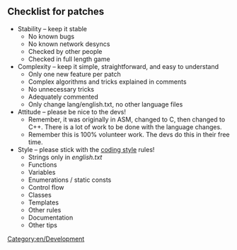 {{en/DevDoc}}
{{outdated|Please see [https://github.com/OpenTTD/OpenTTD/blob/master/CONTRIBUTING.md Contributing to OpenTTD on GitHub] for guidelines.}}


== Checklist for patches ==

*Stability – keep it stable
**No known bugs
**No known network desyncs
**Checked by other people
**Checked in full length game
*Complexity – keep it simple, straightforward, and easy to understand
**Only one new feature per patch
**Complex algorithms and tricks explained in comments
**No unnecessary tricks
**Adequately commented
**Only change lang/english.txt, no other language files
*Attitude – please be nice to the devs!
**Remember, it was originally in ASM, changed to C, then changed to C++. There is a lot of work to be done with the language changes.
**Remember this is 100% volunteer work. The devs do this in their free time.
*Style – please stick with the [[Main/en/Coding style|coding style]] rules!
**Strings only in ''english.txt''
**Functions
**Variables
**Enumerations / static consts
**Control flow
**Classes
**Templates
**Other rules
**Documentation
**Other tips

[[Category:en/Development]]